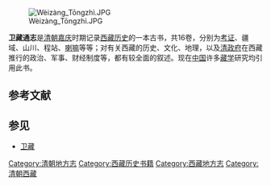 [[File:Wèizàng_Tōngzhì.JPG|thumb]]

'''卫藏通志'''是[[清朝|清朝]][[嘉庆|嘉庆]]时期记录[[西藏历史|西藏历史]]的一本古书，共16卷，分别为[[考证|考证]]、疆域、山川、程站、[[喇嘛|喇嘛]]等等；对有关西藏的历史、文化、地理，以及[[清政府|清政府]]在西藏推行的政治、军事、财经制度等，都有较全面的叙述。现在[[中国|中国]]许多[[藏学|藏学]]研究均引用此书。

== 参考文献 ==
{{Reflist}}

== 参见 ==
* [[卫藏|卫藏]]

{{Historical-book-stub}}
[[Category:清朝地方志|Category:清朝地方志]]
[[Category:西藏历史书籍|Category:西藏历史书籍]]
[[Category:西藏地方志|Category:西藏地方志]]
[[Category:清朝西藏|Category:清朝西藏]]
